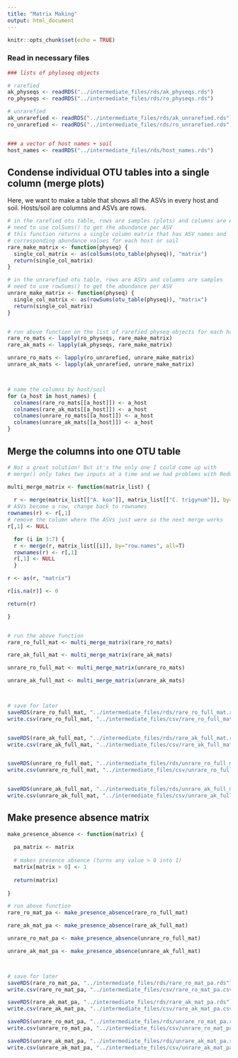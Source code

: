 ```yaml
---
title: "Matrix Making"
output: html_document
---
```


```r
knitr::opts_chunk$set(echo = TRUE)
```


### Read in necessary files

```r

### lists of phyloseq objects

# rarefied
ak_physeqs <- readRDS("../intermediate_files/rds/ak_physeqs.rds")
ro_physeqs <- readRDS("../intermediate_files/rds/ro_physeqs.rds")

# unrarefied
ak_unrarefied <- readRDS("../intermediate_files/rds/ak_unrarefied.rds")
ro_unrarefied <- readRDS("../intermediate_files/rds/ro_unrarefied.rds")


### a vector of host names + soil
host_names <- readRDS("../intermediate_files/rds/host_names.rds")


```

## Condense individual OTU tables into a single column (merge plots)

Here, we want to make a table that shows all the ASVs in every host and soil.
Hosts/soil are columns and ASVs are rows.

```r

# in the rarefied otu table, rows are samples (plots) and columns are ASVs
# need to use colSums() to get the abundance per ASV
# this function returns a single column matrix that has ASV names and
# corresponding abundance values for each host or soil
rare_make_matrix <- function(physeq) {
  single_col_matrix <- as(colSums(otu_table(physeq)), "matrix")
  return(single_col_matrix)
}

# in the unrarefied otu table, rows are ASVs and columns are samples
# need to use rowSums() to get the abundance per ASV
unrare_make_matrix <- function(physeq) {
  single_col_matrix <- as(rowSums(otu_table(physeq)), "matrix")
  return(single_col_matrix)
}


# run above function on the list of rarefied physeq objects for each habitat
rare_ro_mats <- lapply(ro_physeqs, rare_make_matrix)
rare_ak_mats <- lapply(ak_physeqs, rare_make_matrix)

unrare_ro_mats <- lapply(ro_unrarefied, unrare_make_matrix)
unrare_ak_mats <- lapply(ak_unrarefied, unrare_make_matrix)



# name the columns by host/soil
for (a_host in host_names) {
  colnames(rare_ro_mats[[a_host]]) <- a_host
  colnames(rare_ak_mats[[a_host]]) <- a_host
  colnames(unrare_ro_mats[[a_host]]) <- a_host
  colnames(unrare_ak_mats[[a_host]]) <- a_host
}


```

## Merge the columns into one OTU table

```r

# Not a great solution! But it's the only one I could come up with
# merge() only takes two inputs at a time and we had problems with Reduce()

multi_merge_matrix <- function(matrix_list) {
  
  r <- merge(matrix_list[["A. koa"]], matrix_list[["C. trigynum"]], by="row.names", all=TRUE)
# ASVs become a row, change back to rownames
rownames(r) <- r[,1]
# remove the column where the ASVs just were so the next merge works
r[,1] <- NULL

  for (i in 3:7) {
  r <- merge(r, matrix_list[[i]], by="row.names", all=T)
  rownames(r) <- r[,1]
  r[,1] <- NULL
  }

r <- as(r, "matrix")

r[is.na(r)] <- 0

return(r)

}


# run the above function
rare_ro_full_mat <- multi_merge_matrix(rare_ro_mats)

rare_ak_full_mat <- multi_merge_matrix(rare_ak_mats)

unrare_ro_full_mat <- multi_merge_matrix(unrare_ro_mats)

unrare_ak_full_mat <- multi_merge_matrix(unrare_ak_mats)



# save for later
saveRDS(rare_ro_full_mat, "../intermediate_files/rds/rare_ro_full_mat.rds")
write.csv(rare_ro_full_mat, "../intermediate_files/csv/rare_ro_full_mat.csv")


saveRDS(rare_ak_full_mat, "../intermediate_files/rds/rare_ak_full_mat.rds")
write.csv(rare_ak_full_mat, "../intermediate_files/csv/rare_ak_full_mat.csv")


saveRDS(unrare_ro_full_mat, "../intermediate_files/rds/unrare_ro_full_mat.rds")
write.csv(unrare_ro_full_mat, "../intermediate_files/csv/unrare_ro_full_mat.csv")


saveRDS(unrare_ak_full_mat, "../intermediate_files/rds/unrare_ak_full_mat.rds")
write.csv(unrare_ak_full_mat, "../intermediate_files/csv/unrare_ak_full_mat.csv")
```


## Make presence absence matrix

```r

make_presence_absence <- function(matrix) {
  
  pa_matrix <- matrix
  
  # makes presence absence (turns any value > 0 into 1)
  matrix[matrix > 0] <- 1
  
  return(matrix)
  
}

# run above function
rare_ro_mat_pa <- make_presence_absence(rare_ro_full_mat)

rare_ak_mat_pa <- make_presence_absence(rare_ak_full_mat)

unrare_ro_mat_pa <- make_presence_absence(unrare_ro_full_mat)

unrare_ak_mat_pa <- make_presence_absence(unrare_ak_full_mat)



# save for later
saveRDS(rare_ro_mat_pa, "../intermediate_files/rds/rare_ro_mat_pa.rds")
write.csv(rare_ro_mat_pa, "../intermediate_files/csv/rare_ro_mat_pa.csv")

saveRDS(rare_ak_mat_pa, "../intermediate_files/rds/rare_ak_mat_pa.rds")
write.csv(rare_ak_mat_pa, "../intermediate_files/csv/rare_ak_mat_pa.csv")

saveRDS(unrare_ro_mat_pa, "../intermediate_files/rds/unrare_ro_mat_pa.rds")
write.csv(unrare_ro_mat_pa, "../intermediate_files/csv/unrare_ro_mat_pa.csv")

saveRDS(unrare_ak_mat_pa, "../intermediate_files/rds/unrare_ak_mat_pa.rds")
write.csv(unrare_ak_mat_pa, "../intermediate_files/csv/unrare_ak_mat_pa.csv")

```

